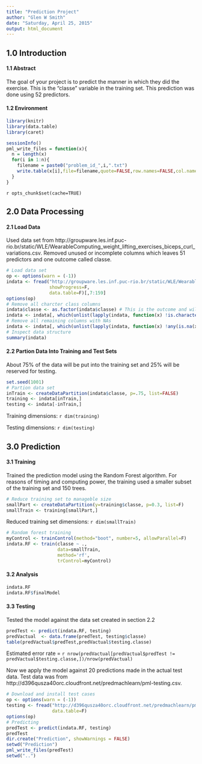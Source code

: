 ```yaml
---
title: "Prediction Project"
author: "Glen W Smith"
date: "Saturday, April 25, 2015"
output: html_document
---
```

## 1.0 Introduction

#### 1.1 Abstract
The goal of your project is to predict the manner in which they did the exercise. This is the "classe" variable in the training set. This prediction was done using 52 predictors.

#### 1.2 Environment
```r
library(knitr)
library(data.table)
library(caret)
```
```r
sessionInfo()
pml_write_files = function(x){
  n = length(x)
  for(i in 1:n){
    filename = paste0("problem_id_",i,".txt")
    write.table(x[i],file=filename,quote=FALSE,row.names=FALSE,col.names=FALSE)
  }
}
```
`r opts_chunk$set(cache=TRUE)`

## 2.0 Data Processing

#### 2.1  Load Data
Used data set from http://groupware.les.inf.puc-rio.br/static/WLE/WearableComputing_weight_lifting_exercises_biceps_curl_variations.csv.  Removed unused or incomplete columns which leaves 51 predictors and one outcome called classe.
```r
# Load data set
op <- options(warn = (-1))
indata <- fread("http://groupware.les.inf.puc-rio.br/static/WLE/WearableComputing_weight_lifting_exercises_biceps_curl_variations.csv",
                showProgress=F,
                data.table=F)[,7:159]
options(op)
# Remove all charcter class columns
indata$classe <- as.factor(indata$classe) # This is the outcome and will not be removed
indata <- indata[, which(unlist(lapply(indata, function(x) !is.character(x))))]
# Remove all remaining columns with NAs
indata <- indata[, which(unlist(lapply(indata, function(x) !any(is.na(x)))))]
# Inspect data structure
summary(indata)
```

#### 2.2  Partion Data Into Training and Test Sets
About 75% of the data will be put into the training set and 25% will be reserved for testing.
```r
set.seed(1001)
# Partion data set
inTrain <- createDataPartition(indata$classe, p=.75, list=FALSE)
training <- indata[inTrain,]
testing <- indata[-inTrain,]
```

Training dimensions: `r dim(training)`

 Testing dimensions: `r dim(testing)`

## 3.0  Prediction

#### 3.1  Training
Trained the prediction model using the Random Forest algorithm.  For reasons of timing and computing power, the training used a smaller subset of the training set and 150 trees.
```r
# Reduce training set to manageble size
smallPart <- createDataPartition(y=training$classe, p=0.3, list=F)
smallTrain <- training[smallPart,]
```

Reduced training set dimensions: `r dim(smallTrain)`

```r
# Random forest training
myControl <- trainControl(method="boot", number=5, allowParallel=F)
indata.RF <- train(classe ~ .,
                   data=smallTrain,
                   method='rf',
                   trControl=myControl)
```

#### 3.2  Analysis
```r
indata.RF
indata.RF$finalModel
```

#### 3.3  Testing
Tested the model against the data set created in section 2.2
```r
predTest <- predict(indata.RF, testing)
predVactual  <- data.frame(predTest, testing$classe)
table(predVactual$predTest,predVactual$testing.classe)
```
Estimated error rate = `r nrow(predVactual[predVactual$predTest != predVactual$testing.classe,])/nrow(predVactual)`

Now we apply the model against 20 predictions made in the actual test data.  Test data was from http://d396qusza40orc.cloudfront.net/predmachlearn/pml-testing.csv.
```r
# Download and install test cases
op <- options(warn = (-1))
testing <- fread("http://d396qusza40orc.cloudfront.net/predmachlearn/pml-testing.csv",
                 data.table=F)
options(op)
# Predicting
predTest <- predict(indata.RF, testing)
predTest
dir.create("Prediction", showWarnings = FALSE)
setwd("Prediction")
pml_write_files(predTest)
setwd("..")
```
